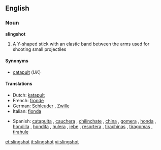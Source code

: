 ==English==

===Noun===
'''slingshot'''

# A Y-shaped stick with an elastic band between the arms used for shooting small projectiles

====Synonyms====
*[[catapult]] (''UK'')

====Translations====
{{trans-top|Y-shaped stick}}
*Dutch: [[katapult]] {{m}}
*French: [[fronde]] {{f}}
*German: [[Schleuder]] {{f}}, [[Zwille]] {{f}}
*Italian: [[fionda]] {{f}}
{{trans-mid}}
*Spanish: [[catapulta]] {{f}}  {{italbrac|Costa Rica}}, [[cauchera]] {{f}} {{italbrac|Colombia}}, [[chilinchate]] {{m}} {{italbrac|Honduras}}, [[china]] {{f}} {{italbrac|Venezuela}}, [[gomera]] {{f}} {{italbrac|Argentina}}, [[honda]] {{f}} {{italbrac|Northewestern Argentina|Northwestern Venezuela|Peru|Uruguay}}, [[hondilla]] {{f}} {{italbrac|El Salvador|Honduras}}, [[hondita]] {{f}}{{italbrac|Paraguay}}, [[hulera]] {{f}} {{italbrac|Nicaragua}}, [[jebe]] {{m}} {{italbrac|Peru}}, [[resortera]] {{f}} {{italbrac|Mexico|Costa Rica|Ecuador}}, [[tirachinas]] {{m}} {{italbrac|Spain}}, [[tiragomas]] {{m}} {{italbrac|Spanish Basque Country}}, [[tirahule]] {{m}} {{italbrac|Southeastern Mexico}}
{{trans-bottom}}

[[et:slingshot]]
[[it:slingshot]]
[[vi:slingshot]]